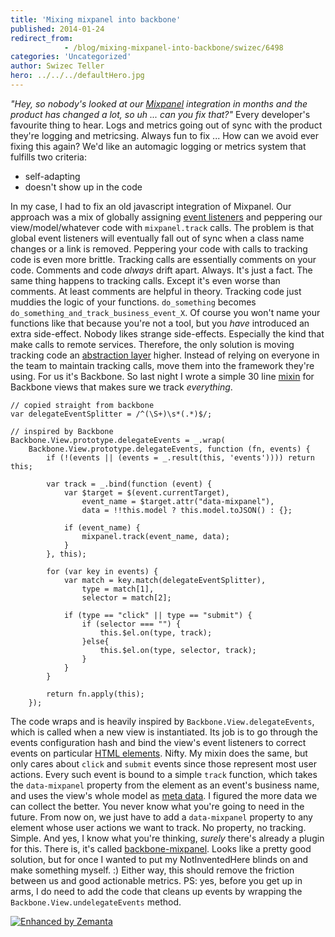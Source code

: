 ```yaml
---
title: 'Mixing mixpanel into backbone'
published: 2014-01-24
redirect_from: 
            - /blog/mixing-mixpanel-into-backbone/swizec/6498
categories: 'Uncategorized'
author: Swizec Teller
hero: ../../../defaultHero.jpg
---
```

_"Hey, so nobody's looked at our [Mixpanel](http://www.mixpanel.com "Mixpanel") integration in months and the product has changed a lot, so uh ... can you fix that?"_ Every developer's favourite thing to hear. Logs and metrics going out of sync with the product they're logging and metricsing. Always fun to fix ... How can we avoid ever fixing this again? We'd like an automagic logging or metrics system that fulfills two criteria:

- self-adapting
- doesn't show up in the code

In my case, I had to fix an old javascript integration of Mixpanel. Our approach was a mix of globally assigning [event listeners](http://en.wikipedia.org/wiki/Observer_pattern "Observer pattern") and peppering our view/model/whatever code with `mixpanel.track` calls. The problem is that global event listeners will eventually fall out of sync when a class name changes or a link is removed. Peppering your code with calls to tracking code is even more brittle. Tracking calls are essentially comments on your code. Comments and code _always_ drift apart. Always. It's just a fact. The same thing happens to tracking calls. Except it's even worse than comments. At least comments are helpful in theory. Tracking code just muddies the logic of your functions. `do_something` becomes `do_something_and_track_business_event_X`. Of course you won't name your functions like that because you're not a tool, but you _have_ introduced an extra side-effect. Nobody likes strange side-effects. Especially the kind that make calls to remote services. Therefore, the only solution is moving tracking code an [abstraction layer](http://en.wikipedia.org/wiki/Abstraction_layer "Abstraction layer") higher. Instead of relying on everyone in the team to maintain tracking calls, move them into the framework they're using. For us it's Backbone. So last night I wrote a simple 30 line [mixin](http://en.wikipedia.org/wiki/Mixin "Mixin") for Backbone views that makes sure we track _everything_.

```
// copied straight from backbone
var delegateEventSplitter = /^(\S+)\s*(.*)$/;

// inspired by Backbone
Backbone.View.prototype.delegateEvents = _.wrap(
    Backbone.View.prototype.delegateEvents, function (fn, events) {
        if (!(events || (events = _.result(this, 'events')))) return this;

        var track = _.bind(function (event) {
            var $target = $(event.currentTarget),
                event_name = $target.attr("data-mixpanel"),
                data = !!this.model ? this.model.toJSON() : {};

            if (event_name) {
                mixpanel.track(event_name, data);
            }
        }, this);

        for (var key in events) {
            var match = key.match(delegateEventSplitter),
                type = match[1],
                selector = match[2];

            if (type == "click" || type == "submit") {
                if (selector === "") {
                    this.$el.on(type, track);
                }else{
                    this.$el.on(type, selector, track);
                }
            }
        }

        return fn.apply(this);
    });
```

The code wraps and is heavily inspired by `Backbone.View.delegateEvents`, which is called when a new view is instantiated. Its job is to go through the events configuration hash and bind the view's event listeners to correct events on particular [HTML elements](http://en.wikipedia.org/wiki/HTML_element "HTML element"). Nifty. My mixin does the same, but only cares about `click` and `submit` events since those represent most user actions. Every such event is bound to a simple `track` function, which takes the `data-mixpanel` property from the element as an event's business name, and uses the view's whole model as [meta data](http://en.wikipedia.org/wiki/Metadata "Metadata"). I figured the more data we can collect the better. You never know what you're going to need in the future. From now on, we just have to add a `data-mixpanel` property to any element whose user actions we want to track. No property, no tracking. Simple. And yes, I know what you're thinking, _surely_ there's already a plugin for this. There is, it's called [backbone-mixpanel](https://github.com/bnorton/backbone-mixpanel). Looks like a pretty good solution, but for once I wanted to put my NotInventedHere blinds on and make something myself. :) Either way, this should remove the friction between us and good actionable metrics. PS: yes, before you get up in arms, I do need to add the code that cleans up events by wrapping the `Backbone.View.undelegateEvents` method.

[![Enhanced by Zemanta](http://img.zemanta.com/zemified_e.png?x-id=238011f3-8be3-4b29-a1af-b7f9ac498401)](http://www.zemanta.com/?px "Enhanced by Zemanta")